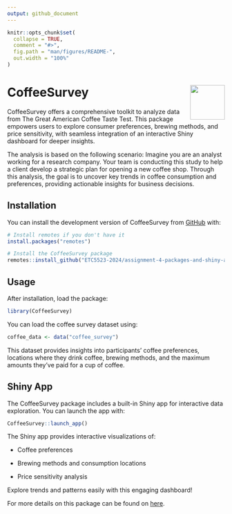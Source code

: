 ```yaml
---
output: github_document
---
```


<!-- README.md is generated from README.Rmd. Please edit that file -->

```r
knitr::opts_chunk$set(
  collapse = TRUE,
  comment = "#>",
  fig.path = "man/figures/README-",
  out.width = "100%"
)
```

# CoffeeSurvey <img src="man/figures/CoffeeSurvey.png" align="right" height="80" width="80" alt="" />

CoffeeSurvey offers a comprehensive toolkit to analyze data from The Great American Coffee Taste Test. This package empowers users to explore consumer preferences, brewing methods, and price sensitivity, with seamless integration of an interactive Shiny dashboard for deeper insights.

The analysis is based on the following scenario: Imagine you are an analyst working for a research company. Your team is conducting this study to help a client develop a strategic plan for opening a new coffee shop. Through this analysis, the goal is to uncover key trends in coffee consumption and preferences, providing actionable insights for business decisions. 

## Installation

You can install the development version of CoffeeSurvey from [GitHub](https://github.com/ETC5523-2024/assignment-4-packages-and-shiny-apps-wlai0012) with:

``` r
# Install remotes if you don't have it
install.packages("remotes")

# Install the CoffeeSurvey package
remotes::install_github("ETC5523-2024/assignment-4-packages-and-shiny-apps-wlai0012", subdir = "CoffeeSurvey")
```
## Usage

After installation, load the package:

```r
library(CoffeeSurvey)
```

You can load the coffee survey dataset using:

```r
coffee_data <- data("coffee_survey")
```

This dataset provides insights into participants' coffee preferences, locations where they drink coffee, brewing methods, and the maximum amounts they’ve paid for a cup of coffee.

## Shiny App

The CoffeeSurvey package includes a built-in Shiny app for interactive data exploration. You can launch the app with: 

```r
CoffeeSurvey::launch_app()
```

The Shiny app provides interactive visualizations of:

- Coffee preferences

- Brewing methods and consumption locations

- Price sensitivity analysis

Explore trends and patterns easily with this engaging dashboard!

For more details on this package can be found on [here]().
